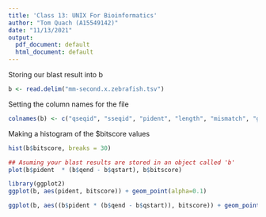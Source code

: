 ---
title: 'Class 13: UNIX For Bioinformatics'
author: "Tom Quach (A15549142)"
date: "11/13/2021"
output:
  pdf_document: default
  html_document: default
---

Storing our blast result into b

```{r}
b <- read.delim("mm-second.x.zebrafish.tsv")
```

Setting the column names for the file

```{r}
colnames(b) <- c("qseqid", "sseqid", "pident", "length", "mismatch", "gapopen", "qstart", "qend", "sstart", "send", "evalue", "bitscore")
```

Making a histogram of the $bitscore values 

```{r}
hist(b$bitscore, breaks = 30)
```

```{r}
## Asuming your blast results are stored in an object called 'b'
plot(b$pident  * (b$qend - b$qstart), b$bitscore)
```

```{r}
library(ggplot2)
ggplot(b, aes(pident, bitscore)) + geom_point(alpha=0.1) 
```

```{r}
ggplot(b, aes((b$pident * (b$qend - b$qstart)), bitscore)) + geom_point(alpha=0.1) + geom_smooth()
```

